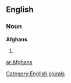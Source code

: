 
==English==

===Noun===
'''Afghans'''

# {{plural of|[[Afghan]]}}

[[Category:English plurals]]

[[ar:Afghans]]